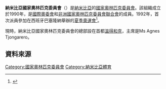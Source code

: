 {{Infobox National Olympic Committee
| title = 納米比亞國家奧林匹克委員會
| logo = 
| 國家或地區 = NAM
| 國家或地區編碼 = NAM
| 成立日期 = 1990年
| 加入國際奧委會 = 1991年
| 所屬成員 = [[非洲國家奧林匹克委員會聯合會|非洲國家奧林匹克委員會聯合會]]
| 總部 = 納米比亞[[溫得和克|溫得和克]]
| 會長 = Ms Agnes Tjongarero
| 秘書長 =
| 網頁 = [http://www.cnomaroc.org/ 官方網頁]
}}
'''納米比亞國家奧林匹克委員會'''（{{lang|en|Namibian National Olympic Committee}}）是[[納米比亞|納米比亞]]的[[國家奧林匹克委員會|國家奧林匹克委員會]]。該組織成立於1990年，是[[國際奧委會|國際奧委會]]和[[非洲國家奧林匹克委員會聯合會|非洲國家奧林匹克委員會聯合會]]的成員。1992年，首次派員參加在西班牙巴塞隆納舉辦的[[1992年夏季奧林匹克運動會|夏季奧運會]]<ref>{{Cite web |url=http://www.sports-reference.com/olympics/countries/NAM/ |title=Namibia |access-date=2014-04-26 |archive-url=https://web.archive.org/web/20090220003237/http://www.sports-reference.com/olympics/countries/NAM/ |archive-date=2009-02-20 |dead-url=yes }}</ref>。

現時，納米比亞國家奧林匹克委員會的總部設在首都[[溫得和克|溫得和克]]，主席是Ms Agnes Tjongarero。

==資料來源==
{{Reflist}}

{{非洲國家奧林匹克委員會聯合會}}
{{Authority control}}

[[Category:國家奧林匹克委員會|Category:國家奧林匹克委員會]]
[[Category:納米比亞體育|Category:納米比亞體育]]